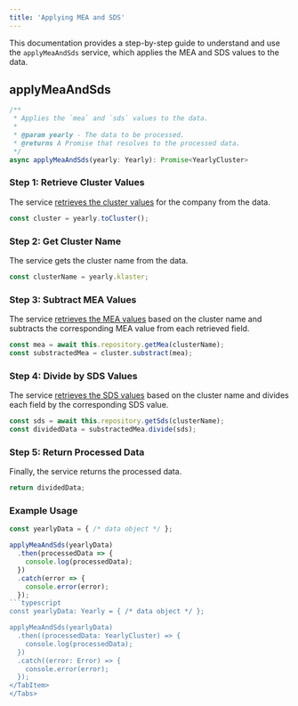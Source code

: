 ```yaml
---
title: 'Applying MEA and SDS'
---
```


This documentation provides a step-by-step guide to understand and use the `applyMeaAndSds` service, which applies the MEA and SDS values to the data.

## applyMeaAndSds

```typescript
/**
 * Applies the `mea` and `sds` values to the data.
 * 
 * @param yearly - The data to be processed.
 * @returns A Promise that resolves to the processed data.
 */
async applyMeaAndSds(yearly: Yearly): Promise<YearlyCluster>
```

### Step 1: Retrieve Cluster Values
The service [retrieves the cluster values](https://localhost:3000/step-by-step/yearly-cluster#class-definition) for the company from the data.

```typescript
const cluster = yearly.toCluster();
```
### Step 2: Get Cluster Name
The service gets the cluster name from the data.

```typescript
const clusterName = yearly.klaster;
```
### Step 3: Subtract MEA Values
The service [retrieves the MEA values](/database/get-mea) based on the cluster name and subtracts the corresponding MEA value from each retrieved field.

```typescript
const mea = await this.repository.getMea(clusterName);
const substractedMea = cluster.substract(mea);
```


### Step 4: Divide by SDS Values
The service [retrieves the SDS values](/database/get-sds) based on the cluster name and divides each field by the corresponding SDS value.

```typescript
const sds = await this.repository.getSds(clusterName);
const dividedData = substractedMea.divide(sds);
```

### Step 5: Return Processed Data
Finally, the service returns the processed data.

```typescript
return dividedData;
```

### Example Usage

```javascript
const yearlyData = { /* data object */ };

applyMeaAndSds(yearlyData)
  .then(processedData => {
    console.log(processedData);
  })
  .catch(error => {
    console.error(error);
  });
```typescript
const yearlyData: Yearly = { /* data object */ };

applyMeaAndSds(yearlyData)
  .then((processedData: YearlyCluster) => {
    console.log(processedData);
  })
  .catch((error: Error) => {
    console.error(error);
  });
</TabItem>
</Tabs>
